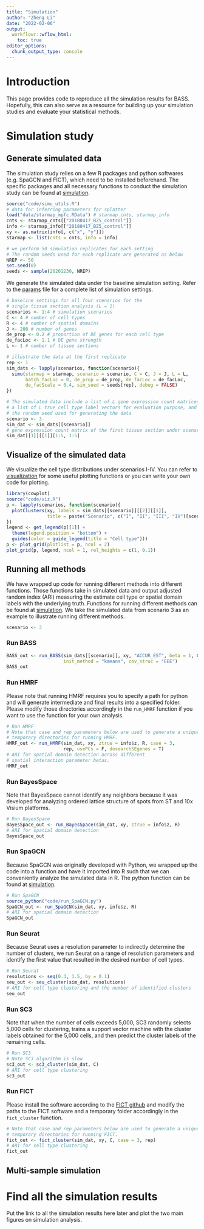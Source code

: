 ```yaml
---
title: "Simulation"
author: "Zheng Li"
date: "2022-02-06"
output:
  workflowr::wflow_html:
    toc: true
editor_options:
  chunk_output_type: console
---
```

[simulation]: https://github.com/zhengli09/BASS-Analysis/tree/master/code/
[params]: https://github.com/zhengli09/BASS-Analysis/tree/master/data/params.txt
[visualization]: https://github.com/zhengli09/BASS-Analysis/tree/master/code/viz.R


# Introduction
This page provides code to reproduce all the simulation results for BASS.
Hopefully, this can also serve as a resource for building up your simulation 
studies and evaluate your statistical methods.

# Simulation study
## Generate simulated data
The simulation study relies on a few R packages and python softwares
(e.g. SpaGCN and FICT), which need to be installed beforehand. The specific 
packages and all necessary functions to conduct the simulation study can be 
found at [simulation][].

```r
source("code/simu_utils.R")
# data for inferring parameters for splatter
load("data/starmap_mpfc.RData") # starmap_cnts, starmap_info
cnts <- starmap_cnts[["20180417_BZ5_control"]]
info <- starmap_info[["20180417_BZ5_control"]]
xy <- as.matrix(info[, c("x", "y")])
starmap <- list(cnts = cnts, info = info)

# we perform 50 simulation replicates for each setting
# The random seeds used for each replicate are generated as below
NREP <- 50
set.seed(0)
seeds <- sample(20201230, NREP)
```

We generate the simulated data under the baseline simulation setting. Refer to 
the [params][] file for a complete list of simulation settings.
```r
# baseline settings for all four scenarios for the 
# single tissue section analysis (L = 1)
scenarios <- 1:4 # simulation scenarios
C <- 4 # number of cell types
R <- 4 # number of spatial domains
J <- 200 # number of genes
de_prop <- 0.2 # proportion of DE genes for each cell type
de_facLoc <- 1.1 # DE gene strength
L <- 1 # number of tissue sections

# illustrate the data at the first replicate
rep <- 1
sim_dats <- lapply(scenarios, function(scenario){
  simu(starmap = starmap, scenario = scenario, C = C, J = J, L = L, 
       batch_facLoc = 0, de_prop = de_prop, de_facLoc = de_facLoc, 
       de_facScale = 0.4, sim_seed = seeds[rep], debug = FALSE)
})
```

```r
# The simulated data include a list of L gene expression count matrices,
# a list of L true cell type label vectors for evaluation purpose, and 
# the random seed used for generating the data
scenario <- 3
sim_dat <- sim_dats[[scenario]]
# gene expression count matrix of the first tissue section under scenario 3
sim_dat[[1]][[1]][1:5, 1:5]
```

## Visualize of the simulated data
We visualize the cell type distributions under scenarios I-IV. You can refer to 
[visualization][] for some useful plotting functions or you can write your own 
code for plotting.
```r
library(cowplot)
source("code/viz.R")
p <- lapply(scenarios, function(scenario){
  plotClusters(xy, labels = sim_dats[[scenario]][[2]][[1]],
               title = paste("Scenario", c("I", "II", "III", "IV")[scenario]))
})
legend <- get_legend(p[[1]] + 
  theme(legend.position = "bottom") +
  guides(color = guide_legend(title = "Cell type")))
p <- plot_grid(plotlist = p, ncol = 2)
plot_grid(p, legend, ncol = 1, rel_heights = c(1, 0.1))
```

## Running all methods
We have wrapped up code for running different methods into different functions. 
Those functions take in simulated data and output adjusted random index (ARI)
measuring the estimate cell type or spatial domain labels with the underlying 
truth. Functions for running different methods can be found at [simulation][].
We take the simulated data from scenario 3 as an example to illustrate running different methods.
```r
scenario <- 3
```

### Run BASS

```r
BASS_out <- run_BASS(sim_dats[[scenario]], xy, "ACCUR_EST", beta = 1, C, R, 
                     init_method = "kmeans", cov_struc = "EEE")
BASS_out
```

### Run HMRF
Please note that running HMRF requires you to specify a path for python and will 
generate intermediate and final results into a specified folder. Please modify 
those directories accordingly in the `run_HMRF` function if you want to use the 
function for your own analysis.
```r
# Run HMRF
# Note that case and rep parameters below are used to generate a unique
# temporary directories for running HMRF.
HMRF_out <- run_HMRF(sim_dat, xy, ztrue = info$z, R, case = 3, 
                     rep, usePCs = F, dosearchSEgenes = T)
# ARI for spatial domain detection across different
# spatial interaction parameter betas.
HMRF_out
```

### Run BayesSpace
Note that BayesSpace cannot identify any neighbors because it was developed for
analyzing ordered lattice structure of spots from ST and 10x Visium platforms.
```r
# Run BayesSpace
BayesSpace_out <- run_BayesSpace(sim_dat, xy, ztrue = info$z, R)
# ARI for spatial domain detection
BayesSpace_out
```

### Run SpaGCN
Because SpaGCN was originally developed with Python, we wrapped up the code into 
a function and have it imported into R such that we can conveniently analyze the 
simulated data in R. The python function can be found at [simulation][].
```r
# Run SpaGCN
source_python("code/run_SpaGCN.py")
SpaGCN_out <- run_SpaGCN(sim_dat, xy, info$z, R)
# ARI for spatial domain detection
SpaGCN_out
```

### Run Seurat
Because Seurat uses a resolution parameter to indirectly determine the number of 
clusters, we run Seurat on a range of resolution parameters and identify the 
first value that resulted in the desired number of cell types.
```r
# Run Seurat
resolutions <- seq(0.3, 1.5, by = 0.1)
seu_out <- seu_cluster(sim_dat, resolutions)
# ARI for cell type clustering and the number of identified clusters 
seu_out
```

### Run SC3
Note that when the number of cells exceeds 5,000, SC3 randomly selects 5,000 
cells for clustering, trains a support vector machine with the cluster labels 
obtained for the 5,000 cells, and then predict the cluster labels of the 
remaining cells.
```r
# Run SC3
# Note SC3 algorithm is slow
sc3_out <- sc3_cluster(sim_dat, C)
# ARI for cell type clustering
sc3_out
```

### Run FICT
Please install the software according to the [FICT github](https://github.com/haotianteng/FICT) and modify the paths to the FICT 
software and a temporary folder accordingly in the `fict_cluster` function.
```r
# Note that case and rep parameters below are used to generate a unique
# temporary directories for running FICT.
fict_out <- fict_cluster(sim_dat, xy, C, case = 3, rep)
# ARI for cell type clustering
fict_out
```

## Multi-sample simulation

# Find all the simulation results
Put the link to all the simulation results here later and plot the two main 
figures on simulation analysis.

